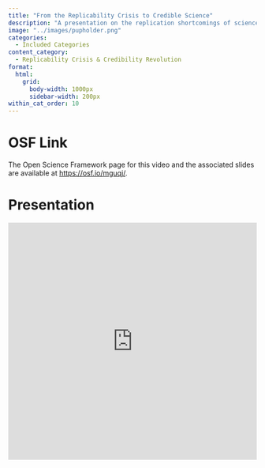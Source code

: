 ```yaml
---
title: "From the Replicability Crisis to Credible Science"
description: "A presentation on the replication shortcomings of science and how researchers can improve"
image: "../images/pupholder.png"
categories:
  - Included Categories
content_category:
  - Replicability Crisis & Credibility Revolution
format:
  html: 
    grid:
      body-width: 1000px
      sidebar-width: 200px
within_cat_order: 10
---
```


# OSF Link

The Open Science Framework page for this video and the associated slides are available at [https://osf.io/mguqj/](https://osf.io/mguqj/).


# Presentation

<iframe src="https://mfr.de-1.osf.io/render?url=https%3A%2F%2Fosf.io%2Fdownload%2F7c65p%2F%3Fdirect%26mode%3Drender"
    width="100%"
    scrolling="yes"
    height="480px"
    marginheight="0"
    frameborder="0"
    allowfullscreen
    webkitallowfullscreen
>

